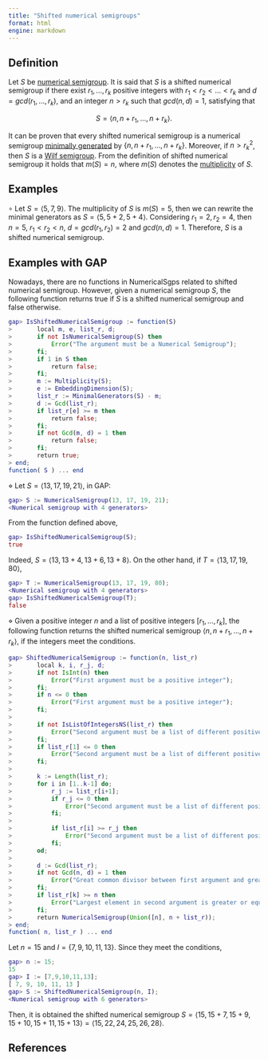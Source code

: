 ```yaml
---
title: "Shifted numerical semigroups"
format: html
engine: markdown
---
```


<!-- Apery_sets_of_shifted_N_monoids -->

<!-- Wilf survey -->

## Definition

Let $S$ be [numerical semigroup](../Basic-concepts/Numerical-semigroup.qmd). It is said that $S$ is a shifted numerical semigroup if there exist $r_1, \ldots, r_k$ positive integers with $r_1 < r_2 < \ldots < r_k$ and $d = gcd(r_1, \ldots, r_k)$, and an integer $n > r_k$ such that $gcd(n, d) = 1$, satisfying that

$$
S = \langle n, n + r_1, \ldots, n + r_k \rangle.
$$

It can be proven that every shifted numerical semigroup is a numerical semigroup [minimally generated](../Basic-concepts/Minimal-set-of-generators.qmd) by $\{n, n+r_1, \ldots, n + r_k\}$. Moreover, if $n > r_k^2$, then $S$ is a [Wilf semigroup](Wilf-semigroup.qmd). From the definition of shifted numerical semigroup it holds that $m(S) = n$, where $m(S)$ denotes the [multiplicity](../Basic-concepts/Multiplicity.qmd) of $S$.

## Examples

$\circ$ Let $S = \langle 5, 7, 9 \rangle$. The multiplicity of $S$ is $m(S) = 5$, then we can rewrite the minimal generators as $S = \langle 5, 5 + 2, 5 + 4 \rangle$. Considering $r_1 = 2, r_2 = 4$, then $n = 5$, $r_1 < r_2 < n$, $d = gcd(r_1, r_2) = 2$ and $gcd(n, d) = 1$. Therefore, $S$ is a shifted numerical semigroup.

## Examples with GAP

Nowadays, there are no functions in NumericalSgps related to shifted numerical semigroup. However, given a numerical semigroup $S$, the following function returns true if $S$ is a shifted numerical semigroup and false otherwise.

``` gap
gap> IsShiftedNumericalSemigroup := function(S)
>       local m, e, list_r, d;
>       if not IsNumericalSemigroup(S) then
>           Error("The argument must be a Numerical Semigroup");
>       fi;
>       if 1 in S then
>           return false;
>       fi;
>       m := Multiplicity(S);
>       e := EmbeddingDimension(S);
>       list_r := MinimalGenerators(S) - m;
>       d := Gcd(list_r);
>       if list_r[e] >= m then
>           return false;
>       fi;
>       if not Gcd(m, d) = 1 then
>           return false;
>       fi;
>       return true;
> end;
function( S ) ... end
```

$\diamond$ Let $S = \langle 13, 17, 19, 21 \rangle$, in GAP:

``` gap
gap> S := NumericalSemigroup(13, 17, 19, 21);
<Numerical semigroup with 4 generators>
```

From the function defined above,

``` gap
gap> IsShiftedNumericalSemigroup(S);
true
```

Indeed, $S = \langle 13, 13 + 4, 13 + 6, 13 + 8 \rangle$. On the other hand, if $T = \langle 13, 17, 19, 80 \rangle$,

``` gap
gap> T := NumericalSemigroup(13, 17, 19, 80);
<Numerical semigroup with 4 generators>
gap> IsShiftedNumericalSemigroup(T);
false
```

$\diamond$ Given a positive integer $n$ and a list of positive integers $[r_1, \ldots, r_k]$, the following function returns the shifted numerical semigroup $\langle n, n + r_1, \ldots, n + r_k \rangle$, if the integers meet the conditions.

``` gap
gap> ShiftedNumericalSemigroup := function(n, list_r)
>       local k, i, r_j, d;
>       if not IsInt(n) then
>           Error("First argument must be a positive integer");
>       fi;
>       if n <= 0 then
>           Error("First argument must be a positive integer");
>       fi;
> 
>       if not IsListOfIntegersNS(list_r) then
>           Error("Second argument must be a list of different positive integers ordered from smallest to largest");
>       fi;
>       if list_r[1] <= 0 then
>           Error("Second argument must be a list of different positive integers ordered from smallest to largest");
>       fi;
> 
>       k := Length(list_r);
>       for i in [1..k-1] do;
>           r_j := list_r[i+1];
>           if r_j <= 0 then
>               Error("Second argument must be a list of different positive integers ordered from smallest to largest");
>           fi;
> 
>           if list_r[i] >= r_j then
>               Error("Second argument must be a list of different positive integers ordered from smallest to largest");
>           fi;
>       od;
> 
>       d := Gcd(list_r);
>       if not Gcd(n, d) = 1 then
>           Error("Great common divisor between first argument and great common divisor of the elements of the second argument is not 1");
>       fi;
>       if list_r[k] >= n then
>           Error("Largest element in second argument is greater or equal to first argument");
>       fi;
>       return NumericalSemigroup(Union([n], n + list_r));
> end;
function( n, list_r ) ... end
```

Let $n = 15$ and $I = \{7, 9, 10, 11, 13\}$. Since they meet the conditions,

``` gap
gap> n := 15;
15
gap> I := [7,9,10,11,13];
[ 7, 9, 10, 11, 13 ]
gap> S := ShiftedNumericalSemigroup(n, I);
<Numerical semigroup with 6 generators>
```

Then, it is obtained the shifted numerical semigroup $S = \langle 15, 15 + 7, 15 + 9, 15 + 10, 15 + 11, 15 + 13 \rangle = \langle 15, 22, 24, 25, 26, 28 \rangle$.

## References
